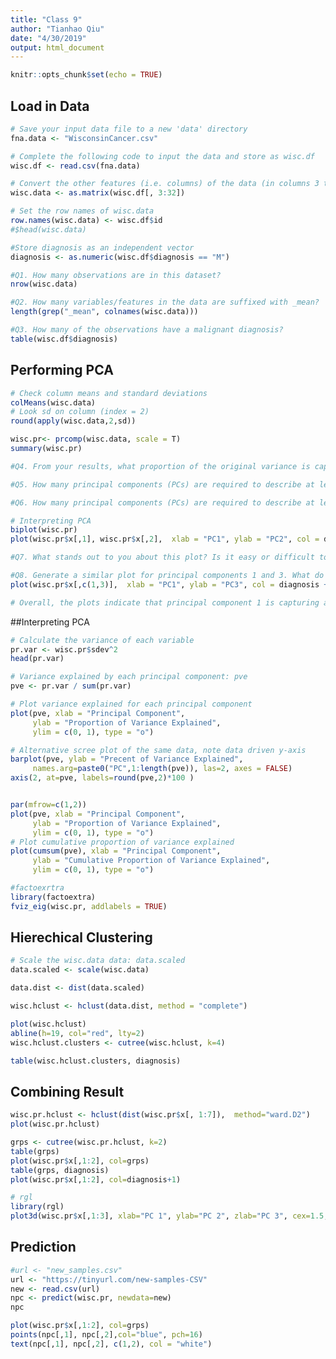```yaml
---
title: "Class 9"
author: "Tianhao Qiu"
date: "4/30/2019"
output: html_document
---
```


```r
knitr::opts_chunk$set(echo = TRUE)
```

## Load in Data
```r
# Save your input data file to a new 'data' directory
fna.data <- "WisconsinCancer.csv"

# Complete the following code to input the data and store as wisc.df
wisc.df <- read.csv(fna.data)

# Convert the other features (i.e. columns) of the data (in columns 3 through 32) to a matrix. 
wisc.data <- as.matrix(wisc.df[, 3:32])

# Set the row names of wisc.data
row.names(wisc.data) <- wisc.df$id
#$head(wisc.data)

#Store diagnosis as an independent vector 
diagnosis <- as.numeric(wisc.df$diagnosis == "M")

#Q1. How many observations are in this dataset?
nrow(wisc.data)

#Q2. How many variables/features in the data are suffixed with _mean?
length(grep("_mean", colnames(wisc.data)))

#Q3. How many of the observations have a malignant diagnosis?
table(wisc.df$diagnosis)
```

## Performing PCA
```r
# Check column means and standard deviations
colMeans(wisc.data)
# Look sd on column (index = 2)
round(apply(wisc.data,2,sd))

wisc.pr<- prcomp(wisc.data, scale = T)
summary(wisc.pr)

#Q4. From your results, what proportion of the original variance is captured by the first principal components (PC1)?  44%

#Q5. How many principal components (PCs) are required to describe at least 70% of the original variance in the data? 3

#Q6. How many principal components (PCs) are required to describe at least 90% of the original variance in the data? 7

# Interpreting PCA
biplot(wisc.pr)
plot(wisc.pr$x[,1], wisc.pr$x[,2],  xlab = "PC1", ylab = "PC2", col = diagnosis + 1)

#Q7. What stands out to you about this plot? Is it easy or difficult to understand? Why? Useless Rubbish

#Q8. Generate a similar plot for principal components 1 and 3. What do you notice about these plots?
plot(wisc.pr$x[,c(1,3)],  xlab = "PC1", ylab = "PC3", col = diagnosis + 1)

# Overall, the plots indicate that principal component 1 is capturing a separation of malignant from benign samples. This is an important and interesting result worthy of further exploration - as we will do in the next sections!

```
##Interpreting PCA
```r
# Calculate the variance of each variable
pr.var <- wisc.pr$sdev^2
head(pr.var)

# Variance explained by each principal component: pve
pve <- pr.var / sum(pr.var)

# Plot variance explained for each principal component
plot(pve, xlab = "Principal Component", 
     ylab = "Proportion of Variance Explained", 
     ylim = c(0, 1), type = "o")

# Alternative scree plot of the same data, note data driven y-axis
barplot(pve, ylab = "Precent of Variance Explained",
     names.arg=paste0("PC",1:length(pve)), las=2, axes = FALSE)
axis(2, at=pve, labels=round(pve,2)*100 )


par(mfrow=c(1,2))
plot(pve, xlab = "Principal Component", 
     ylab = "Proportion of Variance Explained", 
     ylim = c(0, 1), type = "o")
# Plot cumulative proportion of variance explained
plot(cumsum(pve), xlab = "Principal Component", 
     ylab = "Cumulative Proportion of Variance Explained", 
     ylim = c(0, 1), type = "o")

```

```r
#factoexrtra
library(factoextra)
fviz_eig(wisc.pr, addlabels = TRUE)
```

## Hierechical Clustering
```r
# Scale the wisc.data data: data.scaled
data.scaled <- scale(wisc.data)

data.dist <- dist(data.scaled)

wisc.hclust <- hclust(data.dist, method = "complete")

plot(wisc.hclust)
abline(h=19, col="red", lty=2)
wisc.hclust.clusters <- cutree(wisc.hclust, k=4)

table(wisc.hclust.clusters, diagnosis)
```

## Combining Result
```r
wisc.pr.hclust <- hclust(dist(wisc.pr$x[, 1:7]),  method="ward.D2")
plot(wisc.pr.hclust)

grps <- cutree(wisc.pr.hclust, k=2)
table(grps)
plot(wisc.pr$x[,1:2], col=grps)
table(grps, diagnosis)
plot(wisc.pr$x[,1:2], col=diagnosis+1)

# rgl
library(rgl)
plot3d(wisc.pr$x[,1:3], xlab="PC 1", ylab="PC 2", zlab="PC 3", cex=1.5, size=1, type="s", col=diagnosis+1)
```

## Prediction
```r
#url <- "new_samples.csv"
url <- "https://tinyurl.com/new-samples-CSV"
new <- read.csv(url)
npc <- predict(wisc.pr, newdata=new)
npc
```
```r
plot(wisc.pr$x[,1:2], col=grps)
points(npc[,1], npc[,2],col="blue", pch=16)
text(npc[,1], npc[,2], c(1,2), col = "white")
```

